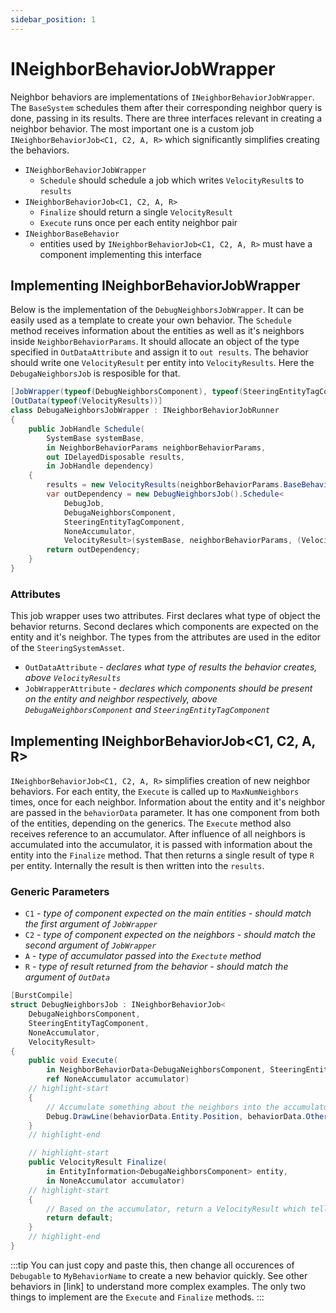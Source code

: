 ```yaml
---
sidebar_position: 1
---
```


# INeighborBehaviorJobWrapper

Neighbor behaviors are implementations of `INeighborBehaviorJobWrapper`. The `BaseSystem` schedules them after their corresponding neighbor query is done, passing in its results. There are three interfaces relevant in creating a neighbor behavior. The most important one is a custom job `INeighborBehaviorJob<C1, C2, A, R>` which significantly simplifies creating the behaviors. 

- `INeighborBehaviorJobWrapper` 
    - `Schedule` should schedule a job which writes `VelocityResult`s to `results`
- `INeighborBehaviorJob<C1, C2, A, R>` 
    - `Finalize` should return a single `VelocityResult`
    -  `Execute` runs once per each entity neighbor pair
- `INeighborBaseBehavior` 
    - entities used by `INeighborBehaviorJob<C1, C2, A, R>` must have a component implementing this interface

## Implementing INeighborBehaviorJobWrapper

Below is the implementation of the `DebugNeighborsJobWrapper`. It can be easily used as a template to create your own behavior. The `Schedule` method receives information about the entities as well as it's neighbors inside `NeighborBehaviorParams`. It should allocate an object of the type specified in `OutDataAttribute` and assign it to `out results`. The behavior should write one `VelocityResult` per entity into `VelocityResults`. Here the `DebugaNeighborsJob` is resposible for that.

```csharp title="DebugNeighborsJobWrapper.cs"
[JobWrapper(typeof(DebugNeighborsComponent), typeof(SteeringEntityTagComponent))]
[OutData(typeof(VelocityResults))]
class DebugaNeighborsJobWrapper : INeighborBehaviorJobRunner
{
    public JobHandle Schedule(
        SystemBase systemBase,
        in NeighborBehaviorParams neighborBehaviorParams,
        out IDelayedDisposable results,
        in JobHandle dependency)
    {	
        results = new VelocityResults(neighborBehaviorParams.BaseBehaviorParams.EntityCount);
        var outDependency = new DebugNeighborsJob().Schedule<
            DebugJob, 
            DebugaNeighborsComponent, 
            SteeringEntityTagComponent, 
            NoneAccumulator, 
            VelocityResult>(systemBase, neighborBehaviorParams, (VelocityResults)results, 1, dependency);
        return outDependency;
    }
}
```

### Attributes

This job wrapper uses two attributes. First declares what type of object the behavior returns. Second declares which components are expected on the entity and it's neighbor. The types from the attributes are used in the editor of the `SteeringSystemAsset`. 

- `OutDataAttribute` - *declares what type of results the behavior creates, above `VelocityResults`*
- `JobWrapperAttribute` - *declares which components should be present on the entity and neighbor respectively, above `DebugaNeighborsComponent` and `SteeringEntityTagComponent`*

## Implementing INeighborBehaviorJob\<C1, C2, A, R\>

`INeighborBehaviorJob<C1, C2, A, R>` simplifies creation of new neighbor behaviors. For each entity, the `Execute` is called up to `MaxNumNeighbors` times, once for each neighbor. Information about the entity and it's neighbor are passed in the `behaviorData` parameter. It has one component from both of the entities, depending on the generics. The `Execute` method also receives reference to an accumulator. After influence of all neighbors is accumulated into the accumulator, it is passed with information about the entity into the `Finalize` method. That then returns a single result of type `R` per entity. Internally the result is then written into the `results`. 

### Generic Parameters

- `C1` - *type of component expected on the main entities - should match the first argument of `JobWrapper`*
- `C2` - *type of component expected on the neighbors - should match the second argument of `JobWrapper`*
- `A` - *type of accumulator passed into the `Exectute` method*
- `R` - *type of result returned from the behavior - should match the argument of `OutData`*

```csharp title="DebugaNeighborsJobWrapper.cs"
[BurstCompile]
struct DebugNeighborsJob : INeighborBehaviorJob<
    DebugaNeighborsComponent, 
    SteeringEntityTagComponent, 
    NoneAccumulator, 
    VelocityResult>
{
    public void Execute(
        in NeighborBehaviorData<DebugaNeighborsComponent, SteeringEntityTagComponent> behaviorData,
        ref NoneAccumulator accumulator)
    // highlight-start
    {
        // Accumulate something about the neighbors into the accumulator
        Debug.DrawLine(behaviorData.Entity.Position, behaviorData.OtherEntity.Position);
    }
    // highlight-end

    // highlight-start
    public VelocityResult Finalize(
        in EntityInformation<DebugaNeighborsComponent> entity,
        in NoneAccumulator accumulator)
    // highlight-start
    {
        // Based on the accumulator, return a VelocityResult which tells which way to go
        return default;
    }
    // highlight-end
}
```

:::tip
You can just copy and paste this, then change all occurences of `Debugable` to `MyBehaviorName` to create a new behavior quickly. See other behaviors in [link] to understand more complex examples. The only two things to implement are the `Execute` and `Finalize` methods.
:::